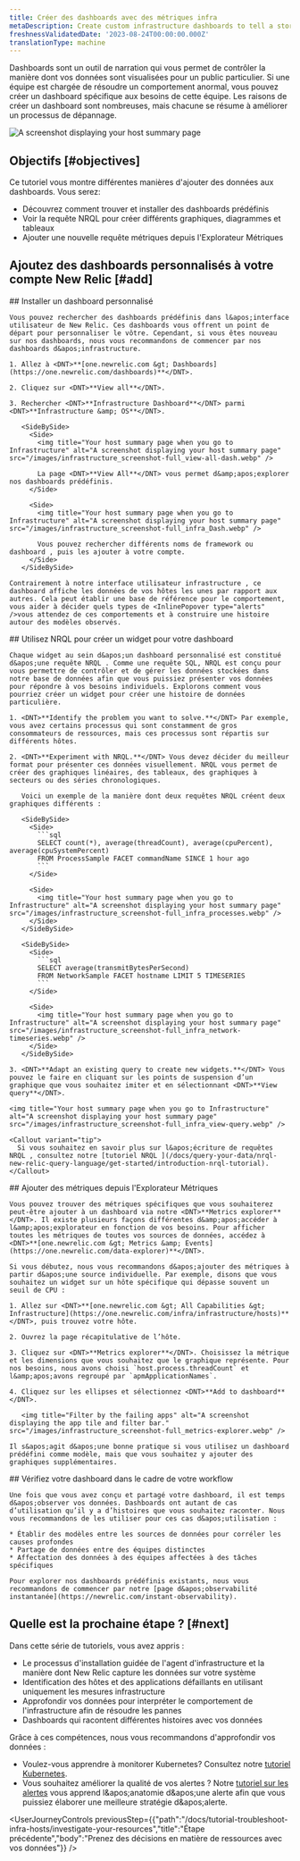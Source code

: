 ```yaml
---
title: Créer des dashboards avec des métriques infra
metaDescription: Create custom infrastructure dashboards to tell a story about your system.
freshnessValidatedDate: '2023-08-24T00:00:00.000Z'
translationType: machine
---
```


Dashboards sont un outil de narration qui vous permet de contrôler la manière dont vos données sont visualisées pour un public particulier. Si une équipe est chargée de résoudre un comportement anormal, vous pouvez créer un dashboard spécifique aux besoins de cette équipe. Les raisons de créer un dashboard sont nombreuses, mais chacune se résume à améliorer un processus de dépannage.

<img title="Your host summary page when you go to Infrastructure" alt="A screenshot displaying your host summary page" src="/images/infrastructure_screenshot-full_custom-dash.webp" />

## Objectifs [#objectives]

Ce tutoriel vous montre différentes manières d&apos;ajouter des données aux dashboards. Vous serez:

* Découvrez comment trouver et installer des dashboards prédéfinis
* Voir la requête NRQL pour créer différents graphiques, diagrammes et tableaux
* Ajouter une nouvelle requête métriques depuis l&apos;Explorateur Métriques

## Ajoutez des dashboards personnalisés à votre compte New Relic [#add]

<Steps>
  <Step>
    ## Installer un dashboard personnalisé

    Vous pouvez rechercher des dashboards prédéfinis dans l&apos;interface utilisateur de New Relic. Ces dashboards vous offrent un point de départ pour personnaliser le vôtre. Cependant, si vous êtes nouveau sur nos dashboards, nous vous recommandons de commencer par nos dashboards d&apos;infrastructure.

    1. Allez à <DNT>**[one.newrelic.com &gt; Dashboards](https://one.newrelic.com/dashboards)**</DNT>.

    2. Cliquez sur <DNT>**View all**</DNT>.

    3. Rechercher <DNT>**Infrastructure Dashboard**</DNT> parmi <DNT>**Infrastructure &amp; OS**</DNT>.

       <SideBySide>
         <Side>
           <img title="Your host summary page when you go to Infrastructure" alt="A screenshot displaying your host summary page" src="/images/infrastructure_screenshot-full_view-all-dash.webp" />

           La page <DNT>**View All**</DNT> vous permet d&amp;apos;explorer nos dashboards prédéfinis.
         </Side>

         <Side>
           <img title="Your host summary page when you go to Infrastructure" alt="A screenshot displaying your host summary page" src="/images/infrastructure_screenshot-full_infra_Dash.webp" />

           Vous pouvez rechercher différents noms de framework ou dashboard , puis les ajouter à votre compte.
         </Side>
       </SideBySide>

    Contrairement à notre interface utilisateur infrastructure , ce dashboard affiche les données de vos hôtes les unes par rapport aux autres. Cela peut établir une base de référence pour le comportement, vous aider à décider quels types de <InlinePopover type="alerts" />vous attendez de ces comportements et à construire une histoire autour des modèles observés.
  </Step>

  <Step>
    ## Utilisez NRQL pour créer un widget pour votre dashboard

    Chaque widget au sein d&apos;un dashboard personnalisé est constitué d&apos;une requête NRQL . Comme une requête SQL, NRQL est conçu pour vous permettre de contrôler et de gérer les données stockées dans notre base de données afin que vous puissiez présenter vos données pour répondre à vos besoins individuels. Explorons comment vous pourriez créer un widget pour créer une histoire de données particulière.

    1. <DNT>**Identify the problem you want to solve.**</DNT> Par exemple, vous avez certains processus qui sont constamment de gros consommateurs de ressources, mais ces processus sont répartis sur différents hôtes.

    2. <DNT>**Experiment with NRQL.**</DNT> Vous devez décider du meilleur format pour présenter ces données visuellement. NRQL vous permet de créer des graphiques linéaires, des tableaux, des graphiques à secteurs ou des séries chronologiques.

       Voici un exemple de la manière dont deux requêtes NRQL créent deux graphiques différents :

       <SideBySide>
         <Side>
           ```sql
           SELECT count(*), average(threadCount), average(cpuPercent), average(cpuSystemPercent) 
           FROM ProcessSample FACET commandName SINCE 1 hour ago
           ```
         </Side>

         <Side>
           <img title="Your host summary page when you go to Infrastructure" alt="A screenshot displaying your host summary page" src="/images/infrastructure_screenshot-full_infra_processes.webp" />
         </Side>
       </SideBySide>

       <SideBySide>
         <Side>
           ```sql
           SELECT average(transmitBytesPerSecond) 
           FROM NetworkSample FACET hostname LIMIT 5 TIMESERIES 
           ```
         </Side>

         <Side>
           <img title="Your host summary page when you go to Infrastructure" alt="A screenshot displaying your host summary page" src="/images/infrastructure_screenshot-full_infra_network-timeseries.webp" />
         </Side>
       </SideBySide>

    3. <DNT>**Adapt an existing query to create new widgets.**</DNT> Vous pouvez le faire en cliquant sur les points de suspension d’un graphique que vous souhaitez imiter et en sélectionnant <DNT>**View query**</DNT>.

    <img title="Your host summary page when you go to Infrastructure" alt="A screenshot displaying your host summary page" src="/images/infrastructure_screenshot-full_infra_view-query.webp" />

    <Callout variant="tip">
      Si vous souhaitez en savoir plus sur l&apos;écriture de requêtes NRQL , consultez notre [tutoriel NRQL ](/docs/query-your-data/nrql-new-relic-query-language/get-started/introduction-nrql-tutorial).
    </Callout>
  </Step>

  <Step>
    ## Ajouter des métriques depuis l&apos;Explorateur Métriques

    Vous pouvez trouver des métriques spécifiques que vous souhaiterez peut-être ajouter à un dashboard via notre <DNT>**Metrics explorer**</DNT>. Il existe plusieurs façons différentes d&amp;apos;accéder à l&amp;apos;explorateur en fonction de vos besoins. Pour afficher toutes les métriques de toutes vos sources de données, accédez à <DNT>**[one.newrelic.com &gt; Metrics &amp; Events](https://one.newrelic.com/data-explorer)**</DNT>.

    Si vous débutez, nous vous recommandons d&apos;ajouter des métriques à partir d&apos;une source individuelle. Par exemple, disons que vous souhaitez un widget sur un hôte spécifique qui dépasse souvent un seuil de CPU :

    1. Allez sur <DNT>**[one.newrelic.com &gt; All Capabilities &gt; Infrastructure](https://one.newrelic.com/infra/infrastructure/hosts)**</DNT>, puis trouvez votre hôte.

    2. Ouvrez la page récapitulative de l’hôte.

    3. Cliquez sur <DNT>**Metrics explorer**</DNT>. Choisissez la métrique et les dimensions que vous souhaitez que le graphique représente. Pour nos besoins, nous avons choisi `host.process.threadCount` et l&amp;apos;avons regroupé par `apmApplicationNames`.

    4. Cliquez sur les ellipses et sélectionnez <DNT>**Add to dashboard**</DNT>.

       <img title="Filter by the failing apps" alt="A screenshot displaying the app tile and filter bar." src="/images/infrastructure_screenshot-full_metrics-explorer.webp" />

    Il s&apos;agit d&apos;une bonne pratique si vous utilisez un dashboard prédéfini comme modèle, mais que vous souhaitez y ajouter des graphiques supplémentaires.
  </Step>

  <Step>
    ## Vérifiez votre dashboard dans le cadre de votre workflow

    Une fois que vous avez conçu et partagé votre dashboard, il est temps d&apos;observer vos données. Dashboards ont autant de cas d’utilisation qu’il y a d’histoires que vous souhaitez raconter. Nous vous recommandons de les utiliser pour ces cas d&apos;utilisation :

    * Établir des modèles entre les sources de données pour corréler les causes profondes
    * Partage de données entre des équipes distinctes
    * Affectation des données à des équipes affectées à des tâches spécifiques

    Pour explorer nos dashboards prédéfinis existants, nous vous recommandons de commencer par notre [page d&apos;observabilité instantanée](https://newrelic.com/instant-observability).
  </Step>
</Steps>

## Quelle est la prochaine étape ? [#next]

Dans cette série de tutoriels, vous avez appris :

* Le processus d&apos;installation guidée de l&apos;agent d&apos;infrastructure et la manière dont New Relic capture les données sur votre système
* Identification des hôtes et des applications défaillants en utilisant uniquement les mesures infrastructure
* Approfondir vos données pour interpréter le comportement de l&apos;infrastructure afin de résoudre les pannes
* Dashboards qui racontent différentes histoires avec vos données

Grâce à ces compétences, nous vous recommandons d&apos;approfondir vos données :

* Voulez-vous apprendre à monitorer Kubernetes? Consultez notre [tutoriel Kubernetes](/docs/tutorial-create-alerts/create-new-relic-alerts).
* Vous souhaitez améliorer la qualité de vos alertes ? Notre [tutoriel sur les alertes](/docs/tutorial-create-alerts/create-new-relic-alerts) vous apprend l&amp;apos;anatomie d&amp;apos;une alerte afin que vous puissiez élaborer une meilleure stratégie d&amp;apos;alerte.

<UserJourneyControls previousStep={{"path":"/docs/tutorial-troubleshoot-infra-hosts/investigate-your-resources","title":"Étape précédente","body":"Prenez des décisions en matière de ressources avec vos données"}} />